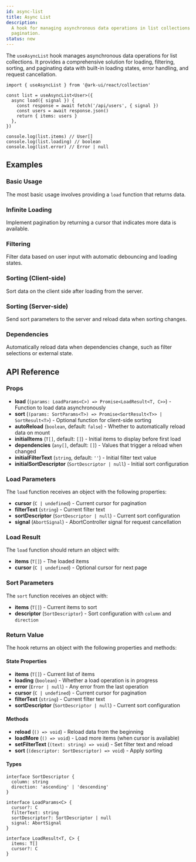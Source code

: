 ```yaml
---
id: async-list
title: Async List
description:
  A hook for managing asynchronous data operations in list collections including loading, filtering, sorting, and
  pagination.
status: new
---
```


The `useAsyncList` hook manages asynchronous data operations for list collections. It provides a comprehensive solution
for loading, filtering, sorting, and paginating data with built-in loading states, error handling, and request
cancellation.

```tsx
import { useAsyncList } from '@ark-ui/react/collection'

const list = useAsyncList<User>({
  async load({ signal }) {
    const response = await fetch('/api/users', { signal })
    const users = await response.json()
    return { items: users }
  },
})

console.log(list.items) // User[]
console.log(list.loading) // boolean
console.log(list.error) // Error | null
```

## Examples

### Basic Usage

The most basic usage involves providing a `load` function that returns data.

<Example id="async-list/reload" component="collection" />

### Infinite Loading

Implement pagination by returning a cursor that indicates more data is available.

<Example id="async-list/infinite-loading" component="collection" />

### Filtering

Filter data based on user input with automatic debouncing and loading states.

<Example id="async-list/filter" component="collection" />

### Sorting (Client-side)

Sort data on the client side after loading from the server.

<Example id="async-list/sort-client-side" component="collection" />

### Sorting (Server-side)

Send sort parameters to the server and reload data when sorting changes.

<Example id="async-list/sort-server-side" component="collection" />

### Dependencies

Automatically reload data when dependencies change, such as filter selections or external state.

<Example id="async-list/dependencies" component="collection" />

## API Reference

### Props

- **load** (`(params: LoadParams<C>) => Promise<LoadResult<T, C>>`) - Function to load data asynchronously
- **sort** (`(params: SortParams<T>) => Promise<SortResult<T>> | SortResult<T>`) - Optional function for client-side
  sorting
- **autoReload** (`boolean`, default: `false`) - Whether to automatically reload data on mount
- **initialItems** (`T[]`, default: `[]`) - Initial items to display before first load
- **dependencies** (`any[]`, default: `[]`) - Values that trigger a reload when changed
- **initialFilterText** (`string`, default: `''`) - Initial filter text value
- **initialSortDescriptor** (`SortDescriptor | null`) - Initial sort configuration

### Load Parameters

The `load` function receives an object with the following properties:

- **cursor** (`C | undefined`) - Current cursor for pagination
- **filterText** (`string`) - Current filter text
- **sortDescriptor** (`SortDescriptor | null`) - Current sort configuration
- **signal** (`AbortSignal`) - AbortController signal for request cancellation

### Load Result

The `load` function should return an object with:

- **items** (`T[]`) - The loaded items
- **cursor** (`C | undefined`) - Optional cursor for next page

### Sort Parameters

The `sort` function receives an object with:

- **items** (`T[]`) - Current items to sort
- **descriptor** (`SortDescriptor`) - Sort configuration with `column` and `direction`

### Return Value

The hook returns an object with the following properties and methods:

#### State Properties

- **items** (`T[]`) - Current list of items
- **loading** (`boolean`) - Whether a load operation is in progress
- **error** (`Error | null`) - Any error from the last operation
- **cursor** (`C | undefined`) - Current cursor for pagination
- **filterText** (`string`) - Current filter text
- **sortDescriptor** (`SortDescriptor | null`) - Current sort configuration

#### Methods

- **reload** (`() => void`) - Reload data from the beginning
- **loadMore** (`() => void`) - Load more items (when cursor is available)
- **setFilterText** (`(text: string) => void`) - Set filter text and reload
- **sort** (`(descriptor: SortDescriptor) => void`) - Apply sorting

#### Types

```tsx
interface SortDescriptor {
  column: string
  direction: 'ascending' | 'descending'
}

interface LoadParams<C> {
  cursor?: C
  filterText: string
  sortDescriptor?: SortDescriptor | null
  signal: AbortSignal
}

interface LoadResult<T, C> {
  items: T[]
  cursor?: C
}
```
